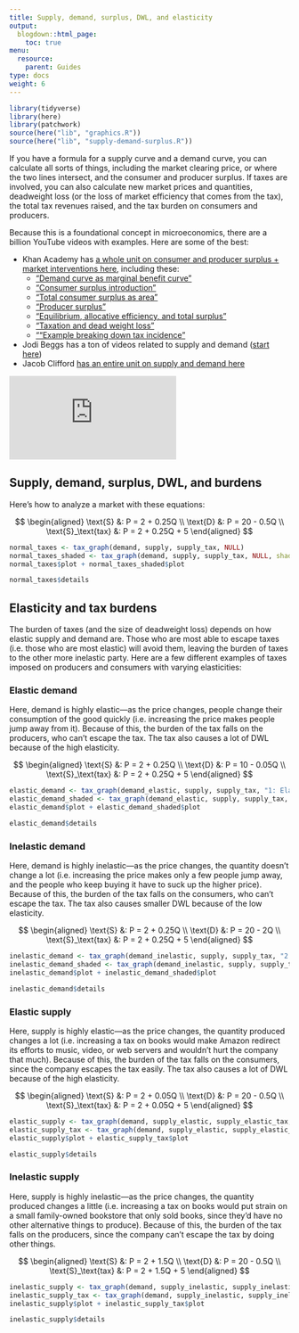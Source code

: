 ```yaml
---
title: Supply, demand, surplus, DWL, and elasticity
output:
  blogdown::html_page:
    toc: true
menu:
  resource:
    parent: Guides
type: docs
weight: 6
---
```


```r
library(tidyverse)
library(here)
library(patchwork)
source(here("lib", "graphics.R"))
source(here("lib", "supply-demand-surplus.R"))
```

If you have a formula for a supply curve and a demand curve, you can calculate all sorts of things, including the market clearing price, or where the two lines intersect, and the consumer and producer surplus. If taxes are involved, you can also calculate new market prices and quantities, deadweight loss (or the loss of market efficiency that comes from the tax), the total tax revenues raised, and the tax burden on consumers and producers.

Because this is a foundational concept in microeconomics, there are a billion YouTube videos with examples. Here are some of the best:

- Khan Academy has [a whole unit on consumer and producer surplus + market interventions here](https://www.khanacademy.org/economics-finance-domain/microeconomics/consumer-producer-surplus), including these:
    - ["Demand curve as marginal benefit curve"](https://www.khanacademy.org/economics-finance-domain/microeconomics/consumer-producer-surplus/consumer-producer-surplus-tut/v/demand-curve-as-marginal-benefit-curve)
    - ["Consumer surplus introduction"](https://www.khanacademy.org/economics-finance-domain/microeconomics/consumer-producer-surplus/consumer-producer-surplus-tut/v/consumer-surplus-introduction)
    - ["Total consumer surplus as area"](https://www.khanacademy.org/economics-finance-domain/microeconomics/consumer-producer-surplus/consumer-producer-surplus-tut/v/total-consumer-surplus-as-area)
    - ["Producer surplus"](https://www.khanacademy.org/economics-finance-domain/microeconomics/consumer-producer-surplus/consumer-producer-surplus-tut/v/producer-surplus)
    - ["Equilibrium, allocative efficiency, and total surplus"](https://www.khanacademy.org/economics-finance-domain/microeconomics/consumer-producer-surplus/consumer-producer-surplus-tut/v/equilibrium-allocative-efficiency-and-total-surplus)
    - ["Taxation and dead weight loss"](https://www.khanacademy.org/economics-finance-domain/microeconomics/consumer-producer-surplus/deadweight-loss-tutorial/v/taxation-and-dead-weight-loss)
    - [""Example breaking down tax incidence"](https://www.khanacademy.org/economics-finance-domain/microeconomics/consumer-producer-surplus/deadweight-loss-tutorial/v/example-breaking-down-tax-incidence)
- Jodi Beggs has a ton of videos related to supply and demand ([start here](https://www.youtube.com/watch?v=bVzx8fts8Ng&list=PL22785443C5FB0F83&index=13))
- Jacob Clifford [has an entire unit on supply and demand here](https://www.youtube.com/watch?v=gdXoDkCfcM8&list=PL6B2DBE4C2FC8F845)

<div class="embed-responsive embed-responsive-16by9">
<iframe class="embed-responsive-item" src="https://www.youtube.com/embed/Mz0P_fXxik4" frameborder="0" allow="accelerometer; autoplay; encrypted-media; gyroscope; picture-in-picture" allowfullscreen></iframe>
</div>

## Supply, demand, surplus, DWL, and burdens

Here's how to analyze a market with these equations:

$$
\begin{aligned}
\text{S} &: P = 2 + 0.25Q \\
\text{D} &: P = 20 - 0.5Q \\
\text{S}_\text{tax} &: P = 2 + 0.25Q + 5
\end{aligned}
$$


```r
normal_taxes <- tax_graph(demand, supply, supply_tax, NULL)
normal_taxes_shaded <- tax_graph(demand, supply, supply_tax, NULL, shaded = TRUE)
normal_taxes$plot + normal_taxes_shaded$plot
```


```r
normal_taxes$details
```

## Elasticity and tax burdens

The burden of taxes (and the size of deadweight loss) depends on how elastic supply and demand are. Those who are most able to escape taxes (i.e. those who are most elastic) will avoid them, leaving the burden of taxes to the other more inelastic party. Here are a few different examples of taxes imposed on producers and consumers with varying elasticities:

### Elastic demand

Here, demand is highly elastic—as the price changes, people change their consumption of the good quickly (i.e. increasing the price makes people jump away from it). Because of this, the burden of the tax falls on the producers, who can't escape the tax. The tax also causes a lot of DWL because of the high elasticity.

$$
\begin{aligned}
\text{S} &: P = 2 + 0.25Q \\
\text{D} &: P = 10 - 0.05Q \\
\text{S}_\text{tax} &: P = 2 + 0.25Q + 5
\end{aligned}
$$

```r
elastic_demand <- tax_graph(demand_elastic, supply, supply_tax, "1: Elastic demand")
elastic_demand_shaded <- tax_graph(demand_elastic, supply, supply_tax, NULL, shaded = TRUE)
elastic_demand$plot + elastic_demand_shaded$plot
```

```r
elastic_demand$details
```

### Inelastic demand

Here, demand is highly inelastic—as the price changes, the quantity doesn't change a lot (i.e. increasing the price makes only a few people jump away, and the people who keep buying it have to suck up the higher price). Because of this, the burden of the tax falls on the consumers, who can't escape the tax. The tax also causes smaller DWL because of the low elasticity.

$$
\begin{aligned}
\text{S} &: P = 2 + 0.25Q \\
\text{D} &: P = 20 - 2Q \\
\text{S}_\text{tax} &: P = 2 + 0.25Q + 5
\end{aligned}
$$

```r
inelastic_demand <- tax_graph(demand_inelastic, supply, supply_tax, "2: Inelastic demand")
inelastic_demand_shaded <- tax_graph(demand_inelastic, supply, supply_tax, NULL, shaded = TRUE)
inelastic_demand$plot + inelastic_demand_shaded$plot
```

```r
inelastic_demand$details
```

### Elastic supply

Here, supply is highly elastic—as the price changes, the quantity produced changes a lot (i.e. increasing a tax on books would make Amazon redirect its efforts to music, video, or web servers and wouldn't hurt the company that much). Because of this, the burden of the tax falls on the consumers, since the company escapes the tax easily. The tax also causes a lot of DWL because of the high elasticity.

$$
\begin{aligned}
\text{S} &: P = 2 + 0.05Q \\
\text{D} &: P = 20 - 0.5Q \\
\text{S}_\text{tax} &: P = 2 + 0.05Q + 5
\end{aligned}
$$

```r
elastic_supply <- tax_graph(demand, supply_elastic, supply_elastic_tax, "3: Elastic supply")
elastic_supply_tax <- tax_graph(demand, supply_elastic, supply_elastic_tax, NULL, shaded = TRUE)
elastic_supply$plot + elastic_supply_tax$plot
```

```r
elastic_supply$details
```

### Inelastic supply

Here, supply is highly inelastic—as the price changes, the quantity produced changes a little (i.e. increasing a tax on books would put strain on a small family-owned bookstore that only sold books, since they'd have no other alternative things to produce). Because of this, the burden of the tax falls on the producers, since the company can't escape the tax by doing other things.

$$
\begin{aligned}
\text{S} &: P = 2 + 1.5Q \\
\text{D} &: P = 20 - 0.5Q \\
\text{S}_\text{tax} &: P = 2 + 1.5Q + 5
\end{aligned}
$$

```r
inelastic_supply <- tax_graph(demand, supply_inelastic, supply_inelastic_tax, "4: Inelastic supply")
inelastic_supply_tax <- tax_graph(demand, supply_inelastic, supply_inelastic_tax, NULL, shaded = TRUE)
inelastic_supply$plot + inelastic_supply_tax$plot
```

```r
inelastic_supply$details
```
